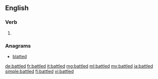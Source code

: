 ==English==

===Verb===
{{head|en}}

# {{en-past of|battle}}

===Anagrams===
* [[blatted#English|blatted]]

[[de:battled]]
[[fr:battled]]
[[it:battled]]
[[mg:battled]]
[[ml:battled]]
[[my:battled]]
[[ja:battled]]
[[simple:battled]]
[[fi:battled]]
[[vi:battled]]